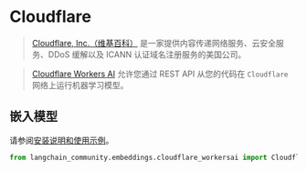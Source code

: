 # Cloudflare

>[Cloudflare, Inc.（维基百科）](https://en.wikipedia.org/wiki/Cloudflare) 是一家提供内容传递网络服务、云安全服务、DDoS 缓解以及 ICANN 认证域名注册服务的美国公司。

>[Cloudflare Workers AI](https://developers.cloudflare.com/workers-ai/) 允许您通过 REST API 从您的代码在 `Cloudflare` 网络上运行机器学习模型。

## 嵌入模型

请参阅[安装说明和使用示例](/docs/integrations/text_embedding/cloudflare_workersai)。

```python
from langchain_community.embeddings.cloudflare_workersai import CloudflareWorkersAIEmbeddings
```
